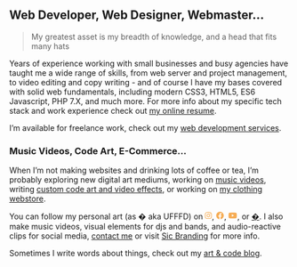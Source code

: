 <br id="about" />

## Web Developer, Web Designer, Webmaster...

> My greatest asset is my breadth of knowledge, and a head that fits many hats

Years of experience working with small businesses and busy agencies have taught me a wide range of skills, from web server and project management, to video editing and copy writing - and of course I have my bases covered with solid web fundamentals, including modern CSS3, HTML5, ES6 Javascript, PHP 7.X, and much more. For more info about my specific tech stack and work experience check out <a href="/resume/">my online resume</a>.

I’m available for freelance work, check out my <a href="/services/">web development services</a>.

### Music Videos, Code Art, E-Commerce...



When I’m not making websites and drinking lots of coffee or tea, I’m probably exploring new digital art mediums, working on <a href="https://sub-freq.com" target="_blank">music videos</a>, writing <a href="https://ufffd.com/shader-shop/" target="_blank">custom code art and video effects</a>, or working on <a href="https://cybercult.net" target="_blank">my clothing webstore</a>.

You can follow my personal art (as � aka UFFFD) on <a href="https://instagram.com/_ufffd" target="_blank"><svg style="height: 1em; fill: var(--theme-ui-colors-primary,#f6ad55)" xmlns="http://www.w3.org/2000/svg" viewBox="0 0 448 512"><path d="M224.1 141c-63.6 0-114.9 51.3-114.9 114.9s51.3 114.9 114.9 114.9S339 319.5 339 255.9 287.7 141 224.1 141zm0 189.6c-41.1 0-74.7-33.5-74.7-74.7s33.5-74.7 74.7-74.7 74.7 33.5 74.7 74.7-33.6 74.7-74.7 74.7zm146.4-194.3c0 14.9-12 26.8-26.8 26.8-14.9 0-26.8-12-26.8-26.8s12-26.8 26.8-26.8 26.8 12 26.8 26.8zm76.1 27.2c-1.7-35.9-9.9-67.7-36.2-93.9-26.2-26.2-58-34.4-93.9-36.2-37-2.1-147.9-2.1-184.9 0-35.8 1.7-67.6 9.9-93.9 36.1s-34.4 58-36.2 93.9c-2.1 37-2.1 147.9 0 184.9 1.7 35.9 9.9 67.7 36.2 93.9s58 34.4 93.9 36.2c37 2.1 147.9 2.1 184.9 0 35.9-1.7 67.7-9.9 93.9-36.2 26.2-26.2 34.4-58 36.2-93.9 2.1-37 2.1-147.8 0-184.8zM398.8 388c-7.8 19.6-22.9 34.7-42.6 42.6-29.5 11.7-99.5 9-132.1 9s-102.7 2.6-132.1-9c-19.6-7.8-34.7-22.9-42.6-42.6-11.7-29.5-9-99.5-9-132.1s-2.6-102.7 9-132.1c7.8-19.6 22.9-34.7 42.6-42.6 29.5-11.7 99.5-9 132.1-9s102.7-2.6 132.1 9c19.6 7.8 34.7 22.9 42.6 42.6 11.7 29.5 9 99.5 9 132.1s2.7 102.7-9 132.1z"/></svg></a>, <a href="https://www.facebook.com/youfffd/" target="_blank"><svg xmlns="http://www.w3.org/2000/svg" style="height: 1em; fill: var(--theme-ui-colors-primary,#f6ad55)" viewBox="0 0 512 512"><path d="M504 256C504 119 393 8 256 8S8 119 8 256c0 123.78 90.69 226.38 209.25 245V327.69h-63V256h63v-54.64c0-62.15 37-96.48 93.67-96.48 27.14 0 55.52 4.84 55.52 4.84v61h-31.28c-30.8 0-40.41 19.12-40.41 38.73V256h68.78l-11 71.69h-57.78V501C413.31 482.38 504 379.78 504 256z"/></svg></a>, <a href="https://www.youtube.com/channel/UCfwIQPJl9Ut3PlnhdCoYNAQ" target="_blank"><svg style="height: 1em; fill: var(--theme-ui-colors-primary,#f6ad55)" xmlns="http://www.w3.org/2000/svg" viewBox="0 0 576 512"><path d="M549.655 124.083c-6.281-23.65-24.787-42.276-48.284-48.597C458.781 64 288 64 288 64S117.22 64 74.629 75.486c-23.497 6.322-42.003 24.947-48.284 48.597-11.412 42.867-11.412 132.305-11.412 132.305s0 89.438 11.412 132.305c6.281 23.65 24.787 41.5 48.284 47.821C117.22 448 288 448 288 448s170.78 0 213.371-11.486c23.497-6.321 42.003-24.171 48.284-47.821 11.412-42.867 11.412-132.305 11.412-132.305s0-89.438-11.412-132.305zm-317.51 213.508V175.185l142.739 81.205-142.739 81.201z"/></svg></a>, or <a href="https://ufffd.com" target="_blank">�</a>. I also make music videos, visual elements for djs and bands, and audio-reactive clips for social media, <a href="#contact">contact me</a> or visit <a href="https://sicbranding.com/" target="_blank">Sic Branding</a> for more info.

Sometimes I write words about things, check out my <a href="/blog/">art & code blog</a>.